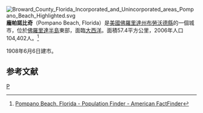 [[File:Broward_County_Florida_Incorporated_and_Unincorporated_areas_Pompano_Beach_Highlighted.svg|right]]
'''龐帕諾比奇'''（Pompano Beach, Florida）是[[美國|美國]][[佛羅里達州|佛羅里達州]][[布勞沃德縣|布勞沃德縣]]的一個城市，位於[[佛羅里達半島|佛羅里達半島]]東部，面臨[[大西洋|大西洋]]。面積57.4平方公里，2006年人口104,402人。<ref>[http://factfinder.census.gov/servlet/SAFFPopulation?_event=Search&geo_id=16000US1232000&_geoContext=01000US%7C04000US12%7C16000US1232000&_street=&_county=Pompano+Beach+city&_cityTown=Pompano+Beach+city&_state=04000US12&_zip=&_lang=en&_sse=on&ActiveGeoDiv=geoSelect&_useEV=&pctxt=fph&pgsl=160&_submenuId=population_0&ds_name=null&_ci_nbr=null&qr_name=&reg=%3Anull&_keyword=&_industry= Pompano Beach, Florida - Population Finder - American FactFinder]{{Dead link|date=2020年4月 |bot=InternetArchiveBot |fix-attempted=yes }}</ref>

1908年6月6日建市。
== 参考文献 ==
<div class="references-small">
<references />
</div>
{{布勞沃德縣 (佛羅里達州)}}
{{Florida}}

[[Category:佛羅里達州城市|P]]